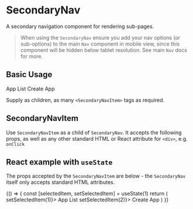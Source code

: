 
<Meta title="SecondaryNav" component={SecondaryNav} />

# SecondaryNav

A secondary navigation component for rendering sub-pages.

> When using the `SecondaryNav` ensure you add your nav options (or sub-options) to the main `Nav` component in mobile view, since this component will be hidden below tablet resolution. See main `Nav` docs for more.

## Basic Usage

<Canvas>
  <Story name="Basic Usage">
    <SecondaryNavContainer>
      <SecondaryNav>
        <SecondaryNavItem>App List</SecondaryNavItem>
        <SecondaryNavItem active>Create App</SecondaryNavItem>
      </SecondaryNav>
    </SecondaryNavContainer>
  </Story>
</Canvas>

<RenderHtmlMarkup component="SecondaryNav" story="Basic Usage" />

Supply as children, as many `<SecondaryNavItem>` tags as required.

## SecondaryNavItem

Use `SecondaryNavItem` as a child of `SecondaryNav`. It accepts the following props, as well as any other standard HTML or React attribute for `<div>`, e.g. `onClick`

## React example with `useState`

The props accepted by the `SecondaryNavItem` are below - the `SecondaryNav` itself only accepts standard HTML attributes.

<ArgsTable of={SecondaryNavItem} />

<Canvas>
  <Story name="React example">
    {() => {
      const [selectedItem, setSelectedItem] = useState(1)
      return (
        <SecondaryNavContainer>
          <SecondaryNav>
            <SecondaryNavItem active={selectedItem === 1} onClick={() => setSelectedItem(1)}>
              App List
            </SecondaryNavItem>
            <SecondaryNavItem active={selectedItem === 2} onClick={() => setSelectedItem(2)}>
              Create App
            </SecondaryNavItem>
          </SecondaryNav>
        </SecondaryNavContainer>
      )
    }}
  </Story>
</Canvas>
